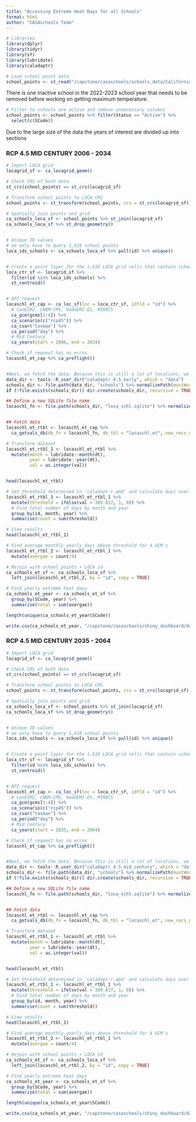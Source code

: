 ```yaml
---
title: "Accessing Extreme Heat Days for all Schools"
format: html
author: "CASAschools Team"
---
```


```r
# Libraries
library(dplyr)
library(tidyr)
library(sf)
library(lubridate)
library(caladaptr)
```

```r
# Load school point data
school_points <- st_read("/capstone/casaschools/schools_data/California_Schools_2022-23/California_Schools_2022-23.shp")
```

There is one inactive school in the 2022-2023 school year that needs to be removed before working on getting maximum temperature.

```r
# Filter to schools are active and remove unnecessary columns
school_points <- school_points %>% filter(Status == "Active") %>% 
  select(c(SCode))
```

Due to the large size of the data the years of interest are divided up into sections

### RCP 4.5 MID CENTURY 2006 - 2034

```r

# Import LOCA grid 
locagrid_sf <- ca_locagrid_geom()

# Check CRS of both data
st_crs(school_points) == st_crs(locagrid_sf)

# Transform school points to LOCA CRS
school_points <- st_transform(school_points, crs = st_crs(locagrid_sf))

# Spatially join points and grid
ca_schools_loca_sf <- school_points %>% st_join(locagrid_sf) 
ca_schools_loca_sf %>% st_drop_geometry()


# Unique ID values
# we only have to query 1,619 school points
loca_ids_schools <- ca_schools_loca_sf %>% pull(id) %>% unique()


# Create a point layer for the 1,619 LOCA grid cells that contain schools
loca_ctr_sf <- locagrid_sf %>%
  filter(id %in% loca_ids_schools) %>%
  st_centroid()


# API request 
locaschl_et_cap <- ca_loc_sf(loc = loca_ctr_sf, idfld = "id") %>%
  # CanESM2, CNRM-CM5, HadGEM2-ES, MIROC5
  ca_gcm(gcms[1:4]) %>%
  ca_scenario(c("rcp45")) %>%
  ca_cvar("tasmax") %>%
  ca_period("day") %>%
  # Mid Century 
  ca_years(start = 2006, end = 2034)

# Check if request has no erros
locaschl_et_cap %>% ca_preflight()


#Next, we fetch the data. Because this is still a lot of locations, we’ll use ca_getvals_db() to save it in a database:
data_dir <- tools::R_user_dir("caladaptr_4.5_early", which = "data")
schools_dir <- file.path(data_dir, "schools") %>% normalizePath(mustWork = FALSE)
if (!file.exists(schools_dir)) dir.create(schools_dir, recursive = TRUE)

## Define a new SQLite file name
locaschl_fn <- file.path(schools_dir, "loca_schl.sqlite") %>% normalizePath(mustWork = FALSE)


## Fetch data
locaschl_et_rtbl <- locaschl_et_cap %>%
  ca_getvals_db(db_fn = locaschl_fn, db_tbl = "locaschl_et", new_recs_only = TRUE, quiet = TRUE)

# Transform dataset 
locaschl_et_rtbl_1 <- locaschl_et_rtbl %>% 
  mutate(month = lubridate::month(dt),
         year = lubridate::year(dt),
         val = as.integer(val))


head(locaschl_et_rtbl)

# Set threshold determined in 'caladapt-r.qmd' and calculate days over
locaschl_et_rtbl_1 <- locaschl_et_rtbl_1 %>%
  mutate(threshold = ifelse(val > 309.817, 1, 0)) %>%
  # Find total number of days by month and year
  group_by(id, month, year) %>%
  summarise(count = sum(threshold))

# View results
head(locaschl_et_rtbl_1)

# Find average monthly yearly days above threshold for 4 GCM's
locaschl_et_rtbl_2 <- locaschl_et_rtbl_1 %>% 
  mutate(avergae = count/4)

# Rejoin with school points + LOCA id
ca_schools_et_sf <- ca_schools_loca_sf %>% 
  left_join(locaschl_et_rtbl_2, by = "id", copy = TRUE) 

# Find yearly extreme heat days
ca_schools_et_year <- ca_schools_et_sf %>% 
  group_by(SCode, year) %>% 
  summarise(total = sum(avergae))

length(unique(ca_schools_et_year$SCode))

write.csv(ca_schools_et_year, "/capstone/casaschools/shiny_dashboard/data/extreme_heat/rcp4.5_2006_2034.csv")

```



### RCP 4.5 MID CENTURY 2035 - 2064
```r

# Import LOCA grid 
locagrid_sf <- ca_locagrid_geom()

# Check CRS of both data
st_crs(school_points) == st_crs(locagrid_sf)

# Transform school points to LOCA CRS
school_points <- st_transform(school_points, crs = st_crs(locagrid_sf))

# Spatially join points and grid
ca_schools_loca_sf <- school_points %>% st_join(locagrid_sf) 
ca_schools_loca_sf %>% st_drop_geometry()


# Unique ID values
# we only have to query 1,619 school points
loca_ids_schools <- ca_schools_loca_sf %>% pull(id) %>% unique()


# Create a point layer for the 1,619 LOCA grid cells that contain schools
loca_ctr_sf <- locagrid_sf %>%
  filter(id %in% loca_ids_schools) %>%
  st_centroid()


# API request 
locaschl_et_cap <- ca_loc_sf(loc = loca_ctr_sf, idfld = "id") %>%
  # CanESM2, CNRM-CM5, HadGEM2-ES, MIROC5
  ca_gcm(gcms[1:4]) %>%
  ca_scenario(c("rcp45")) %>%
  ca_cvar("tasmax") %>%
  ca_period("day") %>%
  # Mid Century 
  ca_years(start = 2035, end = 2064)

# Check if request has no erros
locaschl_et_cap %>% ca_preflight()


#Next, we fetch the data. Because this is still a lot of locations, we’ll use ca_getvals_db() to save it in a database:
data_dir <- tools::R_user_dir("caladaptr_4.5_mid_century", which = "data")
schools_dir <- file.path(data_dir, "schools") %>% normalizePath(mustWork = FALSE)
if (!file.exists(schools_dir)) dir.create(schools_dir, recursive = TRUE)

## Define a new SQLite file name
locaschl_fn <- file.path(schools_dir, "loca_schl.sqlite") %>% normalizePath(mustWork = FALSE)


## Fetch data
locaschl_et_rtbl <- locaschl_et_cap %>%
  ca_getvals_db(db_fn = locaschl_fn, db_tbl = "locaschl_et", new_recs_only = TRUE, quiet = TRUE)

# Transform dataset 
locaschl_et_rtbl_1 <- locaschl_et_rtbl %>% 
  mutate(month = lubridate::month(dt),
         year = lubridate::year(dt),
         val = as.integer(val))


head(locaschl_et_rtbl)

# Set threshold determined in 'caladapt-r.qmd' and calculate days over
locaschl_et_rtbl_1 <- locaschl_et_rtbl_1 %>%
  mutate(threshold = ifelse(val > 309.817, 1, 0)) %>%
  # Find total number of days by month and year
  group_by(id, month, year) %>%
  summarise(count = sum(threshold))

# View results
head(locaschl_et_rtbl_1)

# Find average monthly yearly days above threshold for 4 GCM's
locaschl_et_rtbl_2 <- locaschl_et_rtbl_1 %>% 
  mutate(avergae = count/4)

# Rejoin with school points + LOCA id
ca_schools_et_sf <- ca_schools_loca_sf %>% 
  left_join(locaschl_et_rtbl_2, by = "id", copy = TRUE) 

# Find yearly extreme heat days
ca_schools_et_year <- ca_schools_et_sf %>% 
  group_by(SCode, year) %>% 
  summarise(total = sum(avergae))

length(unique(ca_schools_et_year$SCode))

write.csv(ca_schools_et_year, "/capstone/casaschools/shiny_dashboard/data/extreme_heat/rcp4.5_2035_2064.csv")

```


